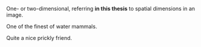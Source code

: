 \item[1-D, 2-D] One- or two-dimensional, referring **in this thesis** to spatial dimensions in an image.

\item[Otter] One of the finest of water mammals.

\item[Hedgehog] Quite a nice prickly friend.

